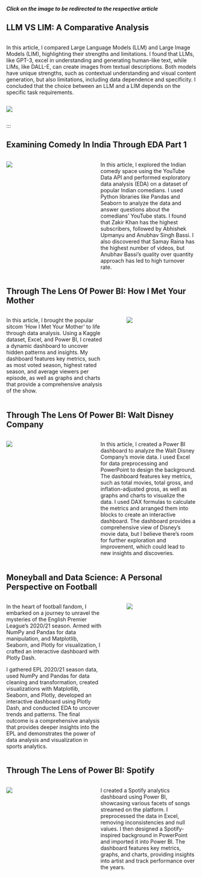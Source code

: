  
::: {.callout-note title="Important Note Before Proceding Further"}
***Click on the image to be redirected to the respective article***
:::

## LLM VS LIM: A Comparative Analysis

::: columns

::: {.column width="55%"}
In this article, I compared Large Language Models (LLM) and Large Image Models (LIM), highlighting their strengths and limitations. I found that LLMs, like GPT-3, excel in understanding and generating human-like text, while LIMs, like DALL-E, can create images from textual descriptions. Both models have unique strengths, such as contextual understanding and visual content generation, but also limitations, including data dependence and specificity. I concluded that the choice between an LLM and a LIM depends on the specific task requirements.
::: 
:::

::: {.column width="40%"}
[![](images/llmvslim.png)](https://medium.com/gopenai/large-language-models-llm-vs-large-image-models-lim-a-comparative-analysis-91d770443bab){target="_blank"}
:::
:::



## Examining Comedy In India Through EDA Part 1

::: columns
::: {.column width="40%"}
[![](images/comedy.png)](https://medium.com/@varghesesherwin/examining-comedy-in-india-through-eda-part-1-7439381f9ad1){target="_blank"}
:::

::: {.column width="5%"}
:::

::: {.column width="55%"}
In this article, I explored the Indian comedy space using the YouTube Data API and performed exploratory data analysis (EDA) on a dataset of popular Indian comedians. I used Python libraries like Pandas and Seaborn to analyze the data and answer questions about the comedians' YouTube stats. I found that Zakir Khan has the highest subscribers, followed by Abhishek Upmanyu and Anubhav Singh Bassi. I also discovered that Samay Raina has the highest number of videos, but Anubhav Bassi's quality over quantity approach has led to high turnover rate.
:::
:::

## Through The Lens Of Power BI: How I Met Your Mother

::: columns
::: {.column width="55%"}
In this article, I brought the popular sitcom 'How I Met Your Mother' to life through data analysis. Using a Kaggle dataset, Excel, and Power BI, I created a dynamic dashboard to uncover hidden patterns and insights. My dashboard features key metrics, such as most voted season, highest rated season, and average viewers per episode, as well as graphs and charts that provide a comprehensive analysis of the show.
:::

::: {.column width="5%"}
:::

::: {.column width="40%"}
[![](images/himym.png)](https://medium.com/gopenai/through-the-lens-of-power-bi-how-i-met-your-mother-3e3e6067f227){target="_blank"}

:::
:::

## Through The Lens Of Power BI: Walt Disney Company

::: columns
::: {.column width="40%"}
[![](images/disney.png)](https://medium.com/@varghesesherwin/through-the-lens-of-power-bi-walt-disney-company-8760ab9527c6){target="_blank"}

:::

::: {.column width="5%"}
:::

::: {.column width="55%"}
In this article, I created a Power BI dashboard to analyze the Walt Disney Company's movie data. I used Excel for data preprocessing and PowerPoint to design the background. The dashboard features key metrics, such as total movies, total gross, and inflation-adjusted gross, as well as graphs and charts to visualize the data. I used DAX formulas to calculate the metrics and arranged them into blocks to create an interactive dashboard. The dashboard provides a comprehensive view of Disney's movie data, but I believe there's room for further exploration and improvement, which could lead to new insights and discoveries.

:::
:::

## Moneyball and Data Science: A Personal Perspective on Football

::: columns
::: {.column width="55%"}
In the heart of football fandom, I embarked on a journey to unravel the mysteries of the English Premier League’s 2020/21 season. Armed with NumPy and Pandas for data manipulation, and Matplotlib, Seaborn, and Plotly for visualization, I crafted an interactive dashboard with Plotly Dash.

I gathered EPL 2020/21 season data, used NumPy and Pandas for data cleaning and transformation, created visualizations with Matplotlib, Seaborn, and Plotly, developed an interactive dashboard using Plotly Dash, and conducted EDA to uncover trends and patterns. The final outcome is a comprehensive analysis that provides deeper insights into the EPL and demonstrates the power of data analysis and visualization in sports analytics.
:::

::: {.column width="5%"}
:::

::: {.column width="40%"}
[![](images/moneyball.png)](https://medium.com/@varghesesherwin/moneyball-and-data-science-a-personal-perspective-on-football-634bbf6f676c){target="_blank"}

:::
:::

## Through The Lens of Power BI: Spotify

::: columns
::: {.column width="40%"}
[![](images/spotify.png)](https://medium.com/@varghesesherwin/through-the-lens-of-power-bi-walt-disney-company-8760ab9527c6){target="_blank"}
:::

::: {.column width="5%"}
:::

::: {.column width="55%"}
I created a Spotify analytics dashboard using Power BI, showcasing various facets of songs streamed on the platform. I preprocessed the data in Excel, removing inconsistencies and null values. I then designed a Spotify-inspired background in PowerPoint and imported it into Power BI. The dashboard features key metrics, graphs, and charts, providing insights into artist and track performance over the years.
:::
:::
